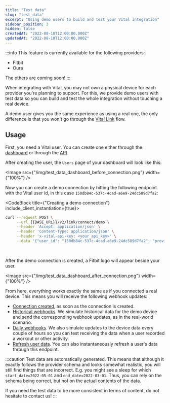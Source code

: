 ```yaml
---
title: "Test data"
slug: "test_data"
excerpt: "Using demo users to build and test your Vital integration"
sidebar_position: 3
hidden: false
createdAt: "2022-08-10T12:00:00.000Z"
updatedAt: "2022-08-10T12:00:00.000Z"
---
```



:::info
This feature is currently available for the following providers:

* Fitbit
* Oura

The others are coming soon!
:::

When integrating with Vital, you may not own a physical device for each provider you're planning to support. For this, we provide demo users with test data so you can build and test the whole integration without touching a real device.

A demo user gives you the same experience as using a real one, the only difference is that you won't go through the [Vital Link](/wearables/vital-link/introduction) flow.

## Usage

First, you need a Vital user. You can create one either through the [dashboard](https://app.tryvital.io) or through the [API](/api-reference/user#create-user).

After creating the user, the `Users` page of your dashboard will look like this:

<Image src={"/img/test_data_dashboard_before_connection.png"} width={"100%"} />

Now you can create a demo connection by hitting the following endpoint with the Vital user id, in this case `150db84c-537c-4cad-a6e9-24dc589d7fa2`:

<CodeBlock title={"Creating a demo connection"} include_client_instantiation={true}>

```bash
curl --request POST \
     --url {{BASE_URL}}/v2/link/connect/demo \
     --header 'Accept: application/json' \
     --header 'Content-Type: application/json' \
     --header 'x-vital-api-key: <your_api_key>' \
     --data '{"user_id": "150db84c-537c-4cad-a6e9-24dc589d7fa2", "provider": "fitbit"}'
```

</CodeBlock>

<br />

After the demo connection is created, a Fitbit logo will appear beside your user.

<Image src={"/img/test_data_dashboard_after_connection.png"} width={"100%"} />

From here, everything works exactly the same as if you connected a real device. This means you will receive the following webhook updates:

* [Connection created](/webhooks/data_flow#connection-created), as soon as the connection is created.
* [Historical webhooks](/webhooks/data_flow#historical-data-flow). We simulate historical data for the demo device and send the corresponding webhook updates, as in the real-world scenario.
* [Daily webhooks](/webhooks/data_flow#historical-data-flow). We also simulate updates to the device data every couple of hours so you can test receiving the data when a user recorded a workout or other activity.
* [Refresh user data](/api-reference/user#refresh-users-data). You can also instantaneously refresh a user's data through this endpoint.

:::caution
Test data are automatically generated. This means that although it exactly follows the provider schema and looks somewhat realistic, you will still find things that are incorrect. E.g. you might see a sleep for which `start_date=2022-05-01` and `end_date=2022-03-01`. Thus, you can rely on the schema being correct, but not on the actual contents of the data.

If you need the test data to be more consistent in terms of content, do not hesitate to contact us!
:::

